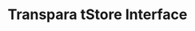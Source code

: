 ---
id: t-store
title: Transpara tStore Interface
slug: /setup-and-administration/interfaces/t-store
description: ''
tags: []
---